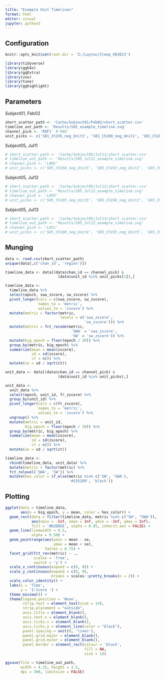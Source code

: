 ---
title: "Example Unit Timelines"
format: html
editor: visual
jupyter: python3
---

## Configuration

```{r, setup, include = FALSE}
knitr::opts_knit$set(root.dir = 'Z:/Layton/Sleep_083023')
```

```{r}
library(tidyverse)
library(ggh4x)
library(ggExtra)
library(zoo)
library(tune)
library(gghighlight)
```

## Parameters

Subject01, Feb02

```{r}
short_scatter_path <- 'Cache/Subject01/Feb02/short_scatter.csv'
timeline_out_path <- 'Results/S01_example_timeline.svg'
channel_pick <- 'ROF1' #'RA6'
unit_picks <- c('S01_Ch195_neg_Unit3', 'S01_Ch200_neg_Unit2', 'S01_Ch205_neg_Unit3')
```

Subject05, Jul11

```{r}
# short_scatter_path <- 'Cache/Subject05/Jul11/short_scatter.csv'
# timeline_out_path <- 'Results/S05_Jul11_example_timeline.svg'
# channel_pick <- 'LAM1'
# unit_picks <- c('S05_Ch194_neg_Unit5', 'S05_Ch193_neg_Unit2', 'S05_Ch196_neg_Unit5')
```

Subject05, Jul12

```{r}
# short_scatter_path <- 'Cache/Subject05/Jul12/short_scatter.csv'
# timeline_out_path <- 'Results/S05_Jul12_example_timeline.svg'
# channel_pick <- 'LOF9'
# unit_picks <- c('S05_Ch195_neg_Unit5', 'S05_Ch196_neg_Unit2', 'S05_Ch199_neg_Unit2')
```

Subject05, Jul13

```{r}
# short_scatter_path <- 'Cache/Subject05/Jul13/short_scatter.csv'
# timeline_out_path <- 'Results/S05_Jul13_example_timeline.svg'
# channel_pick <- 'LOF1'
# unit_picks <- c('S05_Ch198_neg_Unit4', 'S05_Ch195_neg_Unit5', 'S05_Ch199_neg_Unit2')
```

## Munging

```{r}
data <- read.csv(short_scatter_path)
unique(data[,c('chan_id', 'region')])
```

```{r}
timeline_data <- data[(data$chan_id == channel_pick) & 
                        (data$unit_id %in% unit_picks[1]),]

timeline_data <- 
  timeline_data %>%
  select(epoch, swa_zscore, sw_zscore) %>%
  pivot_longer(cols = c(swa_zscore, sw_zscore),
               names_to = 'metric',
               values_to = 'zscore') %>%
  mutate(metric = factor(metric,
                         levels = c('swa_zscore',
                                    'sw_zscore'))) %>%
  mutate(metric = fct_recode(metric, 
                              'SWA' = 'swa_zscore', 
                              'SW' = 'sw_zscore')) %>%
  mutate(big_epoch = floor(epoch / 30)) %>%
  group_by(metric, big_epoch) %>%
  summarize(mean = mean(zscore),
            sd = sd(zscore),
            ct = n()) %>%
  mutate(se = sd / sqrt(ct))
```

```{r}
unit_data <- data[(data$chan_id == channel_pick) & 
                        (data$unit_id %in% unit_picks),]

unit_data <- 
  unit_data %>%
  select(epoch, unit_id, fr_zscore) %>%
  group_by(unit_id) %>%
  pivot_longer(cols = c(fr_zscore),
               names_to = 'metric',
               values_to = 'zscore') %>%
  ungroup() %>%
  mutate(metric = unit_id,
         big_epoch = floor(epoch / 30)) %>% 
  group_by(metric, big_epoch) %>%
  summarize(mean = mean(zscore),
            sd = sd(zscore),
            ct = n()) %>%
  mutate(se = sd / sqrt(ct))
```

```{r}
timeline_data <- 
  rbind(timeline_data, unit_data) %>%
  mutate(metric = factor(metric) %>% 
  fct_relevel('SWA', 'SW')) %>% 
  mutate(hex_color = if_else(metric %in% c('SW', 'SWA'), 
                             '#335289', 'black'))
```

## Plotting

```{r}
ggplot(data = timeline_data, 
       aes(x = big_epoch, y = mean, color = hex_color)) +
  geom_rect(data = filter(timeline_data, metric %in% c("SW", "SWA")),
            aes(xmin = -Inf, xmax = Inf, ymin = -Inf, ymax = Inf),
            fill = '#D2DDEE', alpha = 0.05, inherit.aes = FALSE) +
  geom_line(linewidth = 0.5,
            alpha = 0.50) +
  geom_pointrange(aes(ymin = mean - se, 
                      ymax = mean + se),
                  fatten = 0.75) + 
  facet_grid(fct_rev(metric) ~ ., 
             scales = 'free', 
             switch = 'y') + 
  scale_x_continuous(expand = c(0, 0)) +
  scale_y_continuous(expand = c(0, 0),
                     breaks = scales::pretty_breaks(n = 2)) +
  scale_color_identity() + 
  labs(x = 'Time', 
       y = 'Z-Score ') +
  theme_minimal() + 
  theme(legend.position = 'None', 
        strip.text = element_text(size = 14),
        strip.placement = "outside",
        axis.title = element_blank(),
        axis.text.x = element_blank(),
        axis.ticks.x = element_blank(),
        axis.ticks.y = element_line(color = "black"),
        panel.spacing = unit(0, 'lines'),
        panel.grid.major = element_blank(),
        panel.grid.minor = element_blank(),
        panel.border = element_rect(colour = 'black', 
                                    fill = NA, 
                                    size = 1))
```

```{r}
ggsave(file = timeline_out_path, 
       width = 4.25, height = 3.5, 
       dpi = 300, limitsize = FALSE)
```
